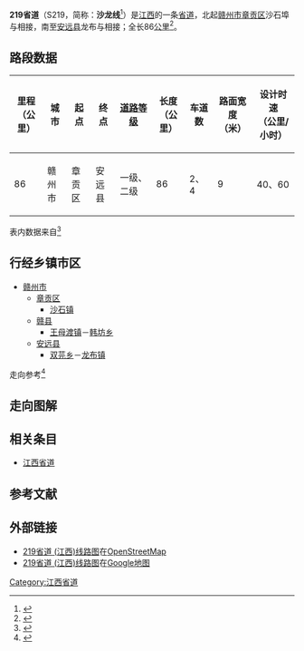 {{中国省道信息框
|附加头部图片=
|省=江西
|省道编号=219
|起点=[[赣州市|赣州市]][[章贡区|章贡区]]沙石埠
|终点=赣州市[[安远县|安远县]]龙布
|最近通车日期=
|规划总长度=86
}}

'''219省道'''（S219，简称：'''沙龙线'''<ref>{{Cite web |url=http://www.jxtb.org.cn/jxzbtb/zbgg/20130427/151557.htm |title=S219沙龙线小坌至龙布段公路改建工程施工监理招标公告 |accessdate=2014-04-12 |archive-date=2016-03-04 |archive-url=https://web.archive.org/web/20160304100234/http://www.jxtb.org.cn/jxzbtb/zbgg/20130427/151557.htm |dead-url=yes }}</ref>）是[[江西|江西]]的一条[[省道|省道]]，北起[[赣州市|赣州市]][[章贡区|章贡区]]沙石埠与{{中国国道名|323}}相接，南至[[安远县|安远县]]龙布与{{中国省道名|223|P=江西}}相接；全长86[[公里|公里]]<ref>{{Cite web|url=http://111.75.200.5:8008/JXJT/gfzs/GFZSAction.do?method=BSZNInfo&BSZN_ID=863|title=江西省干线公路路线走向表|accessdate=2014-02-19|work=江西省公众出行服务网|publisher=江西省交通运输厅|date=|deadurl=yes|archiveurl=https://web.archive.org/web/20140225094421/http://111.75.200.5:8008/JXJT/gfzs/GFZSAction.do?method=BSZNInfo&BSZN_ID=863|archivedate=2014-02-25}}</ref>。



== 路段数据 ==
{| class="wikitable"
|-
! 里程<br>（公里） !! 城市 !! 起点 !! 终点 !! [[中华人民共和国公路等级|道路等级]] !! 长度<br>（公里） !! 车道数 !! 路面宽度<br>（米） !! 设计时速<br>（公里/小时）
|-
|86
|赣州市
|章贡区
|安远县
|一级、二级
|86
|2、4
|9
|40、60
|}
表内数据来自<ref>{{Cite web |url=http://www.zou114.com/gsgl/sd.asp?xl=S219360000 |title=江西沙石埠-龙布:线路编号S219 |accessdate=2014-04-12 |archive-date=2016-03-04 |archive-url=https://web.archive.org/web/20160304135413/http://www.zou114.com/gsgl/sd.asp?xl=S219360000 |dead-url=no }}</ref>

== 行经乡镇市区 ==
* [[赣州市|赣州市]]
** [[章贡区|章贡区]]
*** [[沙石镇|沙石镇]]
** [[赣县|赣县]]
*** [[王母渡镇|王母渡镇]]－[[韩坊乡|韩坊乡]]
** [[安远县|安远县]]
*** [[双芫乡|双芫乡]]－[[龙布镇|龙布镇]]

走向参考<ref>{{cite book |title=江西省军民两用交通地图册 |author=星球地图出版社 |year=2012 |publisher=星球地图出版社 |isbn=978-7-5471-0205-3}}</ref>

== 走向图解 ==

== 相关条目 ==
*[[江西省道|江西省道]]
== 参考文献 ==
{{Reflist|colwidth=30em}}

== 外部链接 ==
*[http://www.openstreetmap.org/browse/relation/3647116 219省道 (江西)线路图]在[[OpenStreetMap|OpenStreetMap]]
*[https://www.google.com.hk/maps/ms?msa=0&msid=211255922918663196429.0004f6da14dc12248540f 219省道 (江西)线路图]{{Wayback|url=https://www.google.com.hk/maps/ms?msa=0&msid=211255922918663196429.0004f6da14dc12248540f |date=20140413144631 }}在[[Google地图|Google地图]]

{{江西省道}}

[[Category:江西省道|Category:江西省道]]